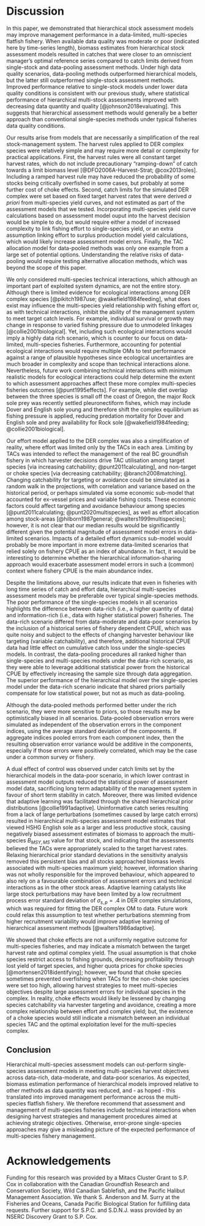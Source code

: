 # Discussion

In this paper, we demonstrated that hierarchical stock assessment
models may improve management performance in a data-limited, multi-species 
flatfish fishery. When available data quality was moderate or poor 
(indicated here by time-series length), biomass estimates from 
hierarchical stock assessment models resulted in catches that were closer 
to an omniscient manager's optimal reference 
series compared to catch limits derived from single-stock and data-pooling 
assessment methods. Under high data quality scenarios, data-pooling
methods outperformed hierarchical models, but the latter 
still outperformed single-stock assessment methods. Improved performance
relative to single-stock models under lower data quality conditions
is consistent with our previous study, where statistical performance
of hierarchical multi-stock assessments improved with decreasing 
data quantity and quality [@johnson2018evaluating]. This suggests
that hierarchical assessment methods would generally be a better
approach than conventional single-species methods under typical
fisheries data quality conditions.

Our results arise from models that are necessarily a simplification
of the real stock-management system. The harvest rules applied to DER complex 
species were relatively simple and may require more detail or complexity 
for practical applications. First, the harvest rules were all constant target 
harvest rates, which do not include precautionary "ramping-down" of 
catch towards a limit biomass level [@DFO2006A-Harvest-Strat; @cox2013roles]. 
Including a ramped harvest rule may have reduced the probability of 
some stocks being critically overfished in some cases, but probably at
some further cost of choke effects. Second, catch 
limits for the simulated DER complex were set based on fixed target harvest 
rates that were derived *a priori* from multi-species yield curves, and not 
estimated as part of the assessment models that we tested. Incorporating 
multi-species yield curve calculations based on assessment model ouput 
into the harvest decision would be simple to do, but would require either 
a model of increased complexity to link fishing effort to single-species 
yield, or an extra assumption linking effort to surplus production model 
yield calculations, which would likely increase assessment model errors. 
Finally, the TAC allocation model for data-pooled methods was only one 
example from a large set of potential options. Understanding the relative 
risks of data-pooling would require testing alternative allocation 
methods, which was beyond the scope of this paper.

We only considered multi-species technical interactions, which although
an important part of exploited system dynamics, are not the entire
story. Although there is limited evidence for ecological interactions among 
DER complex species [@pikitch1987use; @wakefield1984feeding], what does exist 
may influence the multi-species yield relationship with fishing effort or, as 
with technical interactions, inhibit the ability of the management system to 
meet target catch levels. For example, individual survival or growth may change 
in response to varied fishing pressure due to unmodeled linkages 
[@collie2001biological]. Yet, including such ecological interactions would 
imply a highly data rich scenario, which is counter to our focus on 
data-limited, multi-species fisheries. Furthermore, accounting for potential 
ecological interactions would require multiple OMs to test performance against 
a range of plausible hypotheses since ecological uncertainties are much 
broader in complexity and scope than technical interactions alone. Nevertheless, 
future work combining technical interactions with minimum realistic models 
for ecological interactions could help determine the extent to which assessment 
approaches affect these more complex multi-species fisheries outcomes 
[@punt1995effects]. For example, while diet overlap between the three
species is small off the coast of Oregon, the major Rock sole prey 
was recently settled pleuronectiform fishes, which may include Dover and
English sole young and therefore shift the complex equilibrium as fishing
pressure is applied, reducing predation mortality for Dover and English
sole and prey availability for Rock sole [@wakefield1984feeding; 
@collie2001biological].

Our effort model applied to the DER complex was also a simplification of
reality, where effort was limited only by the TACs in each area. 
Limiting by TACs was intended to reflect the management of the real BC 
groundfish fishery in which harvester decisions drive TAC utilisation
among target species [via increasing catchability; @punt2011calculating], 
and non-target or choke species [via decreasing catchability; 
@branch2008matching]. Changing catchability for targeting or avoidance 
could be simulated as a random walk in the projections, 
with correlation and variance based on the historical period, or perhaps
simulated via some economic sub-model that accounted for ex-vessel
prices and variable fishing costs. These economic factors could affect 
targeting and avoidance behaviour among species [@punt2011calculating;
@punt2020multispecies], as well as effort allocation among stock-areas
[@hilborn1987general; @walters1999multispecies]; however, it is not 
clear that our median results would be significantly different given
the potential magnitude of assessment model errors in data-limited
scenarios. Impacts of a detailed effort dynamics sub-model would probably
be more important in more extreme data-limited scenarios that relied
solely on fishery CPUE as an index of abundance. In fact, it would be
interesting to determine whether the hierarchical information-sharing
approach would exacerbate assessment model errors in such a (common)
context where fishery CPUE is the main abundance index.

Despite the limitations above, our results indicate that even in fisheries 
with long time series of catch and effort data, hierarchical multi-species 
assessment models may be preferable over typical single-species methods. 
The poor performance of the single-species models in all scenarios 
highlights the difference between data-rich (i.e., a higher quantity of data) 
and information-rich (i.e., data with higher statistical power) fisheries. 
The data-rich scenario differed 
from data-moderate and data-poor scenarios by the inclusion of a historical 
series of fishery dependent CPUE, which was quite noisy and subject to the 
effects of changing harvester behaviour like targeting (variable catchability), 
and therefore, additional historical CPUE data had little effect on cumulative 
catch loss under the single-species models. In contrast, the data-pooling 
procedures all ranked higher than single-species and multi-species models 
under the data-rich scenario, as they were able to leverage additional 
statistical power from the historical CPUE by effectively increasing the 
sample size through data aggregation. The superior performance of the 
hierarchical model over the single-species model under the data-rich scenario 
indicate that shared priors partially compensate for low statistical power, 
but not as much as data-pooling. 

Although the data-pooled methods performed better under the rich scenario, 
they were more sensitive to priors, so those results may be optimistically 
biased in all scenarios. Data-pooled observation errors were simulated as 
independent of the observation errors in the component indices, using the
average standard deviation of the components. If aggregate indices pooled 
errors from each component index, then the resulting observation error 
variance would be additive in the components, especially if those errors 
were positively correlated, which may be the case under a common survey 
or fishery.

A dual effect of control was observed under catch limits set by 
the hierarchical models in the data-poor scenario, in which lower
contrast in assessment model outputs reduced the statistical power of 
assessment model data, sacrificing long term adaptability of the management
system in favour of short term stability in catch. Moreover, there was 
limited evidence that adaptive learning was facilitated through the shared 
hierarchical prior distributions [@collie1991adaptive]. Uninformative catch 
series resulting from a lack of large perturbations (sometimes caused by 
large catch errors) resulted in hierarchical multi-species assessment model 
estimates that viewed HSHG English sole as a larger and less productive 
stock, causing negatively biased assessment estimates of biomass to approach 
the multi-species $B_{MSY,MS}$ value for that stock, and indicating that 
the assessments believed the TACs were appropriately scaled to the target 
harvest rates. Relaxing hierarchical prior standard deviations in the 
sensitivity analysis removed this persistent bias and all stocks approached 
biomass levels associated with multi-species maximum yield; however, 
information sharing was not wholly responsible for the improved behaviour, 
which appeared to also rely on a favourable combination of assessment errors 
and technical interactions as in the other stock areas. Adaptive learning catalysts
like large stock perturbations may have been limited by a low recruitment 
process error standard deviation of $\sigma_{s,p} = .4$ in DER complex 
simulations, which was required for fitting the DER complex OM to data. 
Future work could relax this assumption to test whether perturbations 
stemming from higher recruitment variability would improve adaptive 
learning of hierarchical assessment methods [@walters1986adaptive].

We showed that choke effects are not a uniformly negative outcome for 
multi-species fisheries, and may indicate a mismatch between the target
harvest rate and optimal complex yield. The usual assumption is that 
choke species restrict access to fishing grounds, decreasing profitability 
through lost yield of target species, and higher quota prices for choke species
[@mortensen2018identifying]; however, we found that choke species 
sometimes prevented overfishing when TACs for the non-choke species were 
set too high, allowing harvest strategies to meet multi-species
objectives despite large assessment errors for individual species
in the complex. In reality, choke effects would likely be lessened 
by changing species catchability via harvester targeting and avoidance,
creating a more complex relationship between effort and complex
yield; but, the existence of a choke species would still indicate 
a mismatch between an individual species TAC and the optimal exploitation 
level for the multi-species complex.


<!-- A logical next step for practical application of hierarchical AMs in 
multi-species fishery management systems would be to tune AMs and harvest 
rules so that they meet given catch and biomass objectives. The closed loop 
feedback simulation presented above was not tuned at all, despite the 
objective of achieving multi-species maximum yield implied by the constant 
harvest rate rule, and it is unclear whether it would be possible to tune 
this system to achieve any catch or biomass objectives that ignore 
multi-species interactions. For example, the multi-species yield-effort 
relationships show that it is impossible to simultaneously fish all stocks 
at their individual maximum yield under equilibrium dynamics. Even so, the 
technical interactions model is simplified and may not reflect reality for 
long, as it excludes time-varying behaviour such as targeting of different 
DER complex species. Therefore, for multi-species fisheries it may be better 
to define biomass objectives as limits to be avoided with high probability 
(e.g., the critically overfished level of $0.4 B_{MSY,SS}$ that was succesfully
avoided by the omniscient manager over 97\% of the time) and tune HRs and 
AM outputs to maximise catch or economic yield subject to that limit, 
effectively folding in single-species conservation objectives while avoiding 
defining biomass targets based on potentially spurious estimates
of technical interactions [@moffitt2016moving].
 -->


## Conclusion

Hierarchical multi-species assessment models can out-perform single-species
assessment models in meeting multi-species harvest objectives across 
data-rich, data-moderate, and data-poor scenarios. As expected, biomass
estimation performance of hierarchical models improved relative to
other methods as data quantity was reduced, and - as hoped - this
translated into improved management performance across the multi-species
flatfish fishery. We therefore recommend that assessment and management
of multi-species fisheries include technical interactions when 
designing harvest strategies and management procedures aimed at
achieving strategic objectives. Otherwise, error-prone single-species
approaches may give a misleading picture of the expected performance
of multi-species fishery management.

# Acknowledgements

Funding for this research was provided by a Mitacs Cluster Grant to S.P. Cox
in collaboration with the Canadian Groundfish Research and Conservation
Society, Wild Canadian Sablefish, and the Pacific Halibut Management
Association. We thank S. Anderson and M. Surry at the Fisheries and Oceans,
Canada Pacific Biological Station for fulfilling data requests. Further
support for S.P.C. and S.D.N.J. wass provided by an NSERC Discovery Grant
to S.P. Cox.
